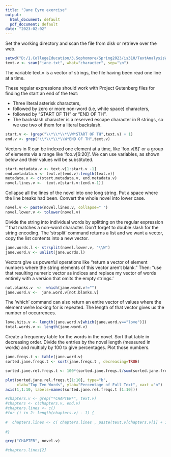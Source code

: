 ```yaml
---
title: "Jane Eyre exercise"
output:
  html_document: default
  pdf_document: default
date: "2023-02-02"
---
```


Set the working directory and scan the file from disk or retrieve over the web.

```r
setwd("D:/1.CollegeEducation/3.Sophomore/Spring2023/is310/TextAnalysisWithR/data/plainText")
text.v <- scan("jane.txt", what="character", sep="\n")
```

The variable text.v is a vector of strings, the file having been read one line at a time.
 
These regular expressions should work with Project Gutenberg files for finding the
start an end of the text:

- Three literal asterisk characters,
- followed by zero or more non-word (i.e, white space) characters,
- followed by "START OF TH" or "END OF TH".
- The backslash character is a reserved escape character in R strings, so we
  use two of them for a literal backslash.
  
```r
start.v <- (grep("\\*\\*\\*\\W*START OF TH",text.v) + 1)
end.v <- grep("\\*\\*\\*\\W*END OF TH",text.v)
```

Vectors in R can be indexed one element at a time, like 'foo.v[6]' or
a group of elements via a range like 'foo.v[6:20]'. We can use variables, as 
shown below and their values will be substituted.

```r
start.metadata.v <- text.v[1:start.v -1]
end.metadata.v <- text.v[(end.v):length(text.v)]
metadata.v <- c(start.metadata.v, end.metadata.v)
novel.lines.v <-  text.v[start.v:(end.v-1)]
```

Collapse all the lines of the novel into one long string. Put a space where the
line breaks had been. Convert the whole novel into lower case.

```r
novel.v <- paste(novel.lines.v, collapse=" ")
novel.lower.v <- tolower(novel.v)
```

Divide the string into individual words by splitting on the regular expression
'\W' that matches a non-word character. Don't forget to double slash for the
string encoding. The 'strsplit' command returns a list and we want a vector, 
copy the list contents into a new vector.

```r
jane.words.l <- strsplit(novel.lower.v, "\\W")
jane.word.v <- unlist(jane.words.l)
```

Vectors give us powerful operations like "return a vector of element numbers
where the string elements of this vector aren't blank." Then: "use that resulting
numeric vector as indices and replace my vector of words entirely with a version
that omits the empty strings.'

```r
not.blanks.v  <-  which(jane.word.v!="")
jane.word.v <-  jane.word.v[not.blanks.v]
```

The 'which' command can also return an entire vector of values where the element
we're looking for is repeated. The length of that vector gives us the number of
occurrences.

```r
love.hits.v <- length(jane.word.v[which(jane.word.v=="love")])
total.words.v <- length(jane.word.v)
```

Create a frequency table for the words in the novel. Sort that table in decreasing
order. Divide the entries by the novel length (measured in words) and multiply
by 100 to give percentages. Plot those numbers.

```r
jane.freqs.t <- table(jane.word.v)
sorted.jane.freqs.t <- sort(jane.freqs.t , decreasing=TRUE)

sorted.jane.rel.freqs.t <- 100*(sorted.jane.freqs.t/sum(sorted.jane.freqs.t))

plot(sorted.jane.rel.freqs.t[1:10], type="b",
     xlab="Top Ten Words", ylab="Percentage of Full Text", xaxt ="n")
axis(1,1:10, labels=names(sorted.jane.rel.freqs.t [1:10]))
```
```r
#chapters.v <- grep("*CHAPTER*", text.v)
#chapters <- c(chapters.v, end.v)
#chapters.lines <- c()
#for (i in 2: length(chapters.v) - 1) {
  
#  chapters.lines <- c( chapters.lines , paste(text.v[chapters.v[i] + 1: chapters.v[i + 1]], collapse=" "))
  
#}
```
```r
grep("CHAPTER", novel.v)
```
```r
#chapters.lines[2]
```


